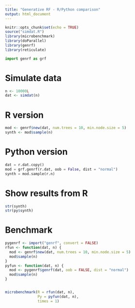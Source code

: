```yaml
---
title: "Generative RF - R/Python comparison"
output: html_document
---
```

  
```r
knitr::opts_chunk$set(echo = TRUE)
source("simdat.R")
library(microbenchmark)
library(doParallel)
library(genrf)
library(reticulate)
```

```python
import genrf as grf
```

# Simulate data
```r
n <- 10000L
dat <- simdat(n)
```

# R version
```r
mod <- genrf$new(dat, num.trees = 10, min.node.size = 5)
synth <- mod$sample(n)
```

# Python version
```python
dat = r.dat.copy()
mod = grf.genrf(r.dat, oob = False, dist = "normal")
synth = mod.sample(r.n)
```

# Show results from R
```r
str(synth)
str(py$synth)
```

# Benchmark
```r
pygenrf <- import("genrf", convert = FALSE)
rfun <- function(dat, n) {
  mod <- genrf$new(dat, num.trees = 10, min.node.size = 5)
  mod$sample(n)
}
pyfun <- function(dat, n) {
  mod <- pygenrf$genrf(dat, oob = FALSE, dist = "normal")
  mod$sample(n)
}


microbenchmark(R = rfun(dat, n),
               Py = pyfun(dat, n),
               times = 1)


```


